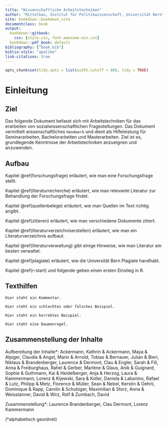 ```yaml
---
title: "Wissenschaftliche Arbeitstechniken"
author: "Mittelbau, Institut für Politikwissenschaft, Universität Bern"
site: bookdown::bookdown_site
documentclass: book
output:
  bookdown::gitbook: 
    css: [style.css, font-awesome.min.css]
  bookdown::pdf_book: default
bibliography: ["book.bib"]
biblio-style: "apalike"
link-citations: true
---
```



```r
opts_chunk$set(tidy.opts = list(width.cutoff = 80), tidy = TRUE)
```

# Einleitung

## Ziel 
Das folgende Dokument befasst sich mit Arbeitstechniken für das erarbeiten von sozialwissenschaftlichen Fragestellungen.
Das Dokument vermittelt wissenschaftliches `Handwerk` und dient als Hilfeleistung für Seminararbeiten, Bachelorarbeiten und Masterarbeiten.
Ziel ist es, grundlegende Kenntnisse der Arbeitstechniken anzueignen und anzuwenden. 

## Aufbau
Kapitel \@ref(forschungsfrage) erläutert, wie man eine Forschungsfrage stellt. 

Kapitel \@ref(literaturrecherche) erläutert, wie man relevante Literatur zur Behandlung der Forschungsfrage findet. 

Kapitel \@ref(quellenbelege) erläutert, wie man Quellen im Text richtig angibt.

Kapitel \@ref(zitieren) erläutert, wie man verschiedene Dokumente zitiert.

Kapitel \@ref(literaturverzeichniserstellen) erläutert, wie man ein Literaturverzeichnis aufbaut. 

Kapitel \@ref(literaturverwaltung) gibt einige Hinweise, wie man Literatur am besten verwaltet. 

Kapitel \@ref(plagiate) erläutert, wie die Universität Bern Plagiate handhabt.

Kapitel \@ref(r-start) und folgende geben einen ersten Einstieg in R.

## Texthilfen

```block
Hier steht ein Kommentar.
```

```block
Hier steht ein schlechtes oder falsches Beispiel.
```

```block
Hier steht ein korrektes Beispiel.
```

```block
Hier steht eine Daumenregel.
```


## Zusammenstellung der Inhalte

Aufbereitung der Inhalte*:
Ackermann, Kathrin  & 
Ackermann, Maya   & 
Alpiger, Claudia   & 
Angst, Mario  & 
Arnold, Tobias  & 
Bernauer, Julian  & 
Bieri, Niklaus & 
Brandenberger, Laurence  & 
Dermont, Clau  & 
Engler, Sarah  & 
Fill, Anna  & 
Freiburghaus, Rahel  & 
Gerber, Marlène  & 
Glaus, Anik  & 
Guignard, Sophie  & 
Guthmann, Kai  & 
Heidelberger, Anja  & 
Herzog, Laura & 
Kammermann, Lorenz  & 
Kijewski, Sara  & 
Koller, Daniela  & 
Labanino, Rafael & 
Lutz, Philipp  & 
Metz, Florence  & 
Müller, Sean  & 
Nebel, Kerstin  & 
Oehrli, Dominique  & 
Rapp, Carolin  & 
Schubiger, Maximilian & 
Storz, Anna & 
Weisstanner, David & 
Wirz, Rolf  & 
Zumbach, David 


Zusammenstellung*: Laurence Brandenberger, Clau Dermont, Lorenz Kammermann

(*alphabetisch geordnet)
